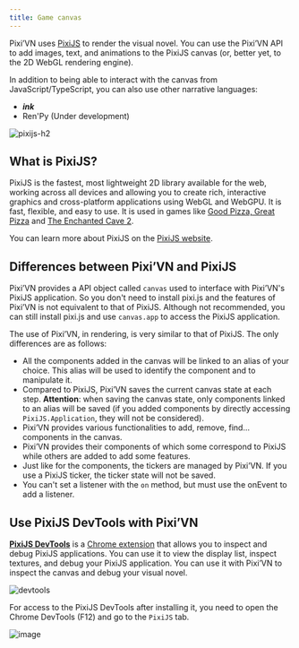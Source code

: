 ```yaml
---
title: Game canvas
---
```


Pixi’VN uses [PixiJS](https://pixijs.com/8.x/guides/basics/what-pixijs-is) to render the visual novel. You can use the Pixi’VN API to add images, text, and animations to the PixiJS canvas (or, better yet, to the 2D WebGL rendering engine).

In addition to being able to interact with the canvas from JavaScript/TypeScript, you can also use other narrative languages:

- <DynamicLink href="/ink/ink-canvas">***ink***</DynamicLink>
- Ren'Py (Under development)

![pixijs-h2](/pixijs.svg)

## What is PixiJS?

PixiJS is the fastest, most lightweight 2D library available for the web, working across all devices and allowing you to create rich, interactive graphics and cross-platform applications using WebGL and WebGPU. It is fast, flexible, and easy to use. It is used in games like [Good Pizza, Great Pizza](https://www.goodpizzagreatpizza.com/) and [The Enchanted Cave 2](https://store.steampowered.com/app/368610/The_Enchanted_Cave_2/).

You can learn more about PixiJS on the [PixiJS website](https://www.pixijs.com/).

## Differences between Pixi’VN and PixiJS

Pixi’VN provides a API object called `canvas` used to interface with Pixi’VN's PixiJS application. So you don't need to install pixi.js and the features of Pixi’VN is not equivalent to that of PixiJS. Although not recommended, you can still install pixi.js and use `canvas.app` to access the PixiJS application.

The use of Pixi’VN, in rendering, is very similar to that of PixiJS. The only differences are as follows:

- All the components added in the canvas will be linked to an <DynamicLink href="/start/canvas-alias">alias</DynamicLink> of your choice. This alias will be used to identify the component and to manipulate it.
- Compared to PixiJS, Pixi’VN saves the current canvas state at each <DynamicLink href="/start/labels">step</DynamicLink>.
  **Attention**: when saving the canvas state, only components linked to an alias will be saved (if you added components by directly accessing `PixiJS.Application`, they will not be considered).
- Pixi’VN provides <DynamicLink href="/start/canvas-functions">various functionalities</DynamicLink> to add, remove, find... components in the canvas.
- Pixi’VN provides <DynamicLink href="/start/canvas-components">their components</DynamicLink> of which some correspond to PixiJS while others are added to add some features.
- Just like for the components, the <DynamicLink href="/start/canvas-tickers-functions">tickers</DynamicLink> are managed by Pixi’VN. If you use a PixiJS ticker, the ticker state will not be saved.
- You can't set a listener with the `on` method, but must use the <DynamicLink href="/start/canvas-functions#add-a-listener-for-a-given-event">onEvent</DynamicLink> to add a listener.

## Use PixiJS DevTools with Pixi’VN

[**PixiJS DevTools**](https://pixijs.io/devtools/) is a [Chrome extension](https://chromewebstore.google.com/detail/pixijs-devtools/dlkffcaaoccbofklocbjcmppahjjboce) that allows you to inspect and debug PixiJS applications. You can use it to view the display list, inspect textures, and debug your PixiJS application. You can use it with Pixi’VN to inspect the canvas and debug your visual novel.

![devtools](/devtool-properties.gif)

For access to the PixiJS DevTools after installing it, you need to open the Chrome DevTools (F12) and go to the `PixiJS` tab.

![image](https://github.com/user-attachments/assets/579a181f-b865-44ff-9b55-2fbe609632bc)
